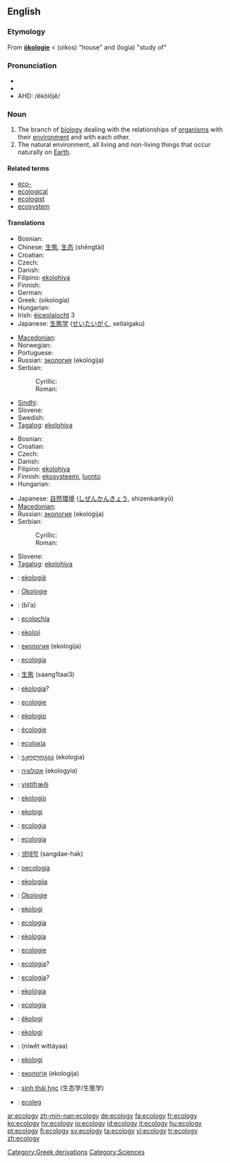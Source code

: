 {{wikipedia}}
==English==

===Etymology===

From {{G.}} '''[[ökologie]]''' < {{AGr.}} '''{{polytonic|[[οἶκος]]}}''' (oikos) "house" and '''{{polytonic|[[-λογία]]}}''' (logia) "study of"

===Pronunciation===
*{{IPA|/i.ˈka.lə.dʒi/}}
*{{SAMPA|/i."ka.l@.dZi/}}
*AHD: /ĕkŏlŏjĕ/

===Noun===
{{en-noun|ecologies|-}}

# The branch of [[biology]] dealing with the relationships of [[organism]]s with their [[environment]] and with each other.
# The natural environment, all living and non-living things that occur naturally on [[Earth]].

====Related terms====
*[[eco-]]
*[[ecological]]
*[[ecologist]]
*[[ecosystem]]

====Translations====
{{trans-top|branch of biology}}
* Bosnian: {{t+|bs|ekologija|f}}
* Chinese: [[生態]], [[生态]] (shēngtài)
* Croatian: {{t+|hr|ekologija|f}}
* Czech: {{t+|cs|ekologie|f}}
* Danish: {{t-|da|økologi|c}}
* Filipino: [[ekolohiya]]
* Finnish: {{t-|fi|ekologia}}
* German: {{t+|de|Ökologie|f}}
* Greek: {{t+|el|οικολογία|f|sc=Grek}} (oikología)
* Hungarian: {{t|hu|ökológia}}
* Irish: [[éiceolaíocht]] {{f}} 3
* Japanese: [[生態学]] ([[せいたいがく]], seitaigaku)
{{trans-mid}}
* [[Macedonian]]: {{t-|mk|екологија|f|sc=Cyrl}}
* Norwegian: {{t-|no|økologi|m}}
* Portuguese: {{t-|pt|ecologia|f}}
* Russian: [[экология]] (ekológija) {{f}}
* Serbian:
*: Cyrillic: {{t-|sr|екологија|f|sc=Cyrl}}
*: Roman: {{t-|sr|ekologija|f}}
* [[Sindhi]]: {{SDchar|[[سهجياڀياس|سَهِجِياڀياس]]}} {{m}}
* Slovene: {{t+|sl|ekologija|f}}
* Swedish: {{t+|sv|ekologi|c}}
* [[Tagalog]]: [[ekolohiya]]
{{trans-bottom}}

{{trans-top|natural environment}}
* Bosnian: {{t+|bs|ekologija|f}}
* Croatian: {{t+|hr|ekologija|f}}
* Czech: {{t+|cs|ekologie|f}}
* Danish: {{t-|da|økologi|c}}
* Filipino: [[ekolohiya]]
* Finnish: [[ekosysteemi]], [[luonto]]
* Hungarian: {{t|hu|ökológia}}
{{trans-mid}}
* Japanese: [[自然環境]] ([[しぜんかんきょう]], shizenkankyō)
* [[Macedonian]]: {{t-|mk|екологија|f|sc=Cyrl}}
* Russian: [[экология]] (ekológija) {{f}}
* Serbian:
*: Cyrillic: {{t-|sr|екологија|f|sc=Cyrl}}
*: Roman: {{t-|sr|ekologija|f}}
* Slovene: {{t+|sl|ekologija|f}}
* [[Tagalog]]: [[ekolohiya]]
{{trans-bottom}}

{{checktrans-top}}
*{{ttbc|Afrikaans}}: [[ekologië]] {{f}}
*{{ttbc|Alsatian}}: [[Ökologie]] {{f}}
*{{ttbc|Arabic}}: {{Arab|[[بيئة]]}} (bī’a) {{f}}
*{{ttbc|Aragonese}}: [[ecolochía]] {{f}}
*{{ttbc|Breton}}: [[ekoloji]] {{f}}
*{{ttbc|Bulgarian}}: [[екология]] (ekologija) {{f}}
*{{ttbc|Catalan}}: [[ecologia]] {{f}}
*{{ttbc|Cantonese}}: [[生態]] (saang1taai3)
*{{ttbc|Corsican}}: [[ekologia]]?
*{{ttbc|Dutch}}: [[ecologie]] {{f}}
*{{ttbc|Esperanto}}: [[ekologio]]
*{{ttbc|French}}: [[écologie]] {{f}}
*{{ttbc|Galician}}: [[ecoloxía]] {{f}}
*{{ttbc|Georgian}}: [[ეკოლოგია]] (ekologia)
*{{ttbc|Hebrew}}: [[אקולוגיה]] (ekologyia) {{f}}
*{{ttbc|Icelandic}}: [[vistifræði]] {{n}}
*{{ttbc|Ido}}: [[ekologio]]
*{{ttbc|Indonesian}}: [[ekologi]]
*{{ttbc|Interlingua}}: [[ecologia]]
{{trans-mid}}
*{{ttbc|Italian}}: [[ecologia]] {{f}}
*{{ttbc|Korean}}: [[생태학]] (sangdae-hak)
*{{ttbc|Latin}}: [[oecologia]] {{f}}
*{{ttbc|Lithuanian}}: [[ekologija]] {{f}}
*{{ttbc|Luxembourgish}}: [[Ökologie]] {{f}}
*{{ttbc|Malaysian}}: [[ekologi]]
*{{ttbc|Occitan}}: [[ecologia]] {{f}}
*{{ttbc|Polish}}: [[ekologia]] {{f}}
*{{ttbc|Romanian}}: [[ecologie]] {{f}}
*{{ttbc|Sardinian}}: [[ecologia]]? {{f}}
*{{ttbc|Sicilian}}: [[ecologia]]? {{f}}
*{{ttbc|Slovak}}: [[ekológia]] {{f}}
*{{ttbc|Spanish}}: [[ecología]] {{f}}
*{{ttbc|Sundanese}}: [[ékologi]]
*{{ttbc|Swedish}}: [[ekologi]] {{c}}
*{{ttbc|Thai}}: {{Thai|[[นิเวศวิทยา]]}} (níwêt wíttáyaa)
*{{ttbc|Turkish}}: [[ekologi]]
*{{ttbc|Ukrainian}}: [[екологія]] (ekologija) {{f}}
*{{ttbc|Vietnamese}}: [[sinh thái học]] (生态学/生態学)
*{{ttbc|Welsh}}: [[ecoleg]]
{{trans-bottom}}

[[Category:Greek derivations]]
[[Category:Sciences]]

[[ar:ecology]]
[[zh-min-nan:ecology]]
[[de:ecology]]
[[fa:ecology]]
[[fr:ecology]]
[[ko:ecology]]
[[hy:ecology]]
[[io:ecology]]
[[id:ecology]]
[[it:ecology]]
[[hu:ecology]]
[[pt:ecology]]
[[fi:ecology]]
[[sv:ecology]]
[[ta:ecology]]
[[vi:ecology]]
[[tr:ecology]]
[[zh:ecology]]